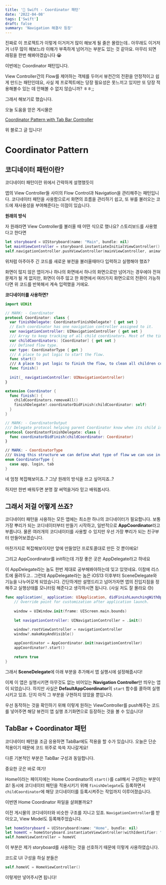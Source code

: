 ```yaml
---
title: '🍎 Swift - Coordinator 패턴'
date: '2022-04-08'
tags: ['Swift']
draft: false
summary: 'Navigation 해결사 등장'
---
```


진짜로 이 프로젝트가 이렇게 이거저거 많이 해보게 될 줄은 몰랐는데.. 아무래도 이거저거 너무 많이 해보느라 이해가 부족하게 넘어가는 부분도 있는 것 같아요. 마무리 되면 래핑을 한번 해봐야겠습니다 😭

이번에는 Coordinator 패턴입니다.

View Controller간의 Flow를 제어하는 객체를 두어서 뷰컨간의 전환을 안정적이고 쉽게 만드는 패턴인데요, 사실 제 프로젝트에는 당장 필요성은 못느끼고 있지만 또 당장 적용해볼수 있는 데 안해볼 수 없지 않습니까? ㅎㅎ;;

그래서 해보기로 했습니다.

오늘 도움을 얻은 게시물은

[Coordinator Pattern with Tab Bar Controller](https://somevitalyz123.medium.com/coordinator-pattern-with-tab-bar-controller-33e08d39d7d)

위 블로그 글 입니다!

# Coordinator Pattern

## 코디네이터 패턴이란?

코디네이터 패턴이란 위에서 간략하게 설명했듯이

앱의 View Controller들 사이의 Flow Control과 Navigation을 관리해주는 패턴입니다. 코디네이터 패턴을 사용함으로서 화면의 흐름을 관리하기 쉽고, 또 뷰를 불러오는 코드에 재사용성을 부여해준다는 이점이 있습니다.

**원래의 방식**

자 원래라면 View Controller를 불러올 때 어떤 식으로 했나요? 스토리보드를 사용했다고 한다면

```swift
let storyboard = UIStoryboard(name: "Main", bundle: nil)
let mainViewController = storyboard.instantiateInitialViewController() as! MainViewController
self.navigationController.pushViewController(mainViewController, animated: true)
```

위처럼 아주아주 긴 코드를 새로운 뷰컨을 불러올때마다 입력하고 실행해야 했죠?

화면이 많지 않은 앱이거나 하나의 화면에서 하나의 화면으로만 넘어가는 경우에야 전혀 문제가 될 게 없지만, 화면이 아주 많고 한 화면에서 여러가지 화면으로의 전환이 가능하다면 위 코드를 반복해서 계속 입력했을 거에요.

**코디네이터를 사용하면?**

```swift
import UIKit

// MARK: - Coordinator
protocol Coordinator: class {
  var finishDelegate: CoordinatorFinishDelegate? { get set }
  // Each coordinator has one navigation controller assigned to it.
  var navigationController: UINavigationController { get set }
  /// Array to keep tracking of all child coordinators. Most of the time this array will contain only one child coordinator
  var childCoordinators: [Coordinator] { get set }
  /// Defined flow type.
  var type: CoordinatorType { get }
  /// A place to put logic to start the flow.
  func start()
  /// A place to put logic to finish the flow, to clean all children coordinators, and to notify the parent that this coordinator is ready to be deallocated
  func finish()
  
  init(_ navigationController: UINavigationController)
}

extension Coordinator {
  func finish() {
    childCoordinators.removeAll()
    finishDelegate?.coordinatorDidFinish(childCoordinator: self)
  }
}

// MARK: - CoordinatorOutput
/// Delegate protocol helping parent Coordinator know when its child is ready to be finished.
protocol CoordinatorFinishDelegate: class {
  func coordinatorDidFinish(childCoordinator: Coordinator)
}

// MARK: - CoordinatorType
/// Using this structure we can define what type of flow we can use in-app.
enum CoordinatorType {
  case app, login, tab
}
```

네 엄청 복잡해보이죠..? 그냥 원래의 방식을 쓰고 싶어지죠..?

하지만 한번 배워두면 분명 잘 써먹을거라 믿고 배워봅시다.

## 그래서 저걸 어떻게 쓰죠?

코디네이터 패턴을 사용하는 모든 앱에는 최소한 하나의 코디네이터가 필요합니다. 보통 가장 뿌리가 되는 코디네이터부터 만들기 시작하고, 일반적으로 **AppCoordinator**라고 부릅니다. 물론 여러개의 코디네이터를 사용할 수 있지만 우선 가장 뿌리가 되는 친구부터 만들어보겠습니다.

마찬가지로 복잡해보이지만 앞에 만들었던 프로토콜대로 만든 것 뿐이에요!

그리고 AppCoordinator를 init하는데 가장 좋은 곳은 AppDelegate라고 하네요

이 AppDelegate라는 놈도 한번 제대로 공부해봐야하는데 잊고 있엇네요. 이참에 리스트에 올려두고.. 그런데 AppDelegate라는 놈은 iOS13 이후부터 SceneDelegate와 기능을 나누어갖게 되었습니다. 간단하게만 설명드리고 넘어가자면 앱의 진입지점을 정해주고 실행상태를 모니터링 해준다고 생각하시면 됩니다. (사실 저도 잘 몰라요 😓)

```swift
func application(_ application: UIApplication, didFinishLaunchingWithOptions launchOptions: [UIApplication.LaunchOptionsKey: Any]?) -> Bool {
    // Override point for customization after application launch.
            
    window = UIWindow.init(frame: UIScreen.main.bounds)
    
    let navigationController: UINavigationController = .init()

    window?.rootViewController = navigationController
    window?.makeKeyAndVisible()
    
    appCoordinator = AppCoordinator.init(navigationController)
    appCoordinator?.start()
            
    return true
}
```

그래서 **SceneDelegate**에 아래 부분을 추가해서 앱 실행시에 설정해줍시다!

이제 이 앱은 실행시키면 아무것도 없는 비어있는 **Navigation Controller**만 띄우는 앱이 되었습니다. 하지만 사실은 **DefaultAppCoordinator**의 `start` 함수를 콜하여 실행시키고 있죠. 단지 아직 그 부분을 구현하지 않았을 뿐입니다.

우선 동작하는 것을 확인하기 위해 이렇게 원하는 ViewController를 push해주는 코드를 넣어주면 해당 뷰컨이 앱 실행 초기화면으로 등장하는 것을 볼 수 있습니다!

## TabBar + Coordinator 패턴

코디네이터 패턴을 조금 응용하면 TabBar에도 적용을 할 수가 있습니다. 오늘은 단순 적용이기 때문에 코드 위주로 쓱쓱 지나갈게요!

다른 기본적인 부분은 TabBar 구성과 동일합니다.

중요한 곳은 바로 여기!

Home이라는 페이지에는 Home Coordinator의 `start()`를 call해서 구성하는 부분이죠! 동시에 코디네이터 패턴을 적용시키기 위해 `finishDelegate`도 등록하면서 `childCoordinator`에 해당 코디네이터를 등록시켜주는 작업까지 이루어졌습니다.

이번엔 Home Coordinator 파일을 살펴볼까요?

이전 게시물의 코디네이터와 비슷한 구조를 지니고 있죠. `NavigationController`를 받아오고, View Model도 등록해주었습니다.

```swift
let homeStoryboard = UIStoryboard(name: "Home", bundle: nil)
let homeVC = homeStoryboard.instantiateViewController(withIdentifier: "HomeVC") as! HomeViewController
self.homeViewController = homeVC
```

이 부분은 제가 storyboard를 사용하는 것을 선호하기 때문에 이렇게 사용하였습니다.

코드로 UI 구성을 하실 분들은

```swift
self.homeVC = HomeViewController()
```

이렇게만 넣어주시면 됩니다!
